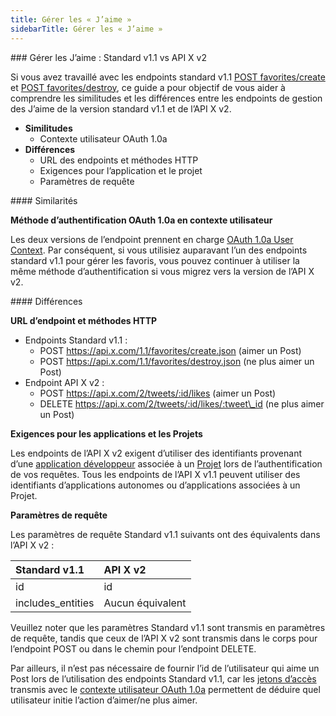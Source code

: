 ```yaml
---
title: Gérer les « J’aime »
sidebarTitle: Gérer les « J’aime »
---
```


<div id="manage-likes-standard-v11-compared-to-x-api-v2">
  ### Gérer les J’aime : Standard v1.1 vs API X v2
</div>

Si vous avez travaillé avec les endpoints standard v1.1 [POST favorites/create](https://developer.x.com/en/docs/twitter-api/v1/tweets/post-and-engage/api-reference/post-favorites-create) et [POST favorites/destroy](https://developer.x.com/en/docs/twitter-api/v1/tweets/post-and-engage/api-reference/post-favorites-destroy), ce guide a pour objectif de vous aider à comprendre les similitudes et les différences entre les endpoints de gestion des J’aime de la version standard v1.1 et de l’API X v2.

- **Similitudes**
  - Contexte utilisateur OAuth 1.0a
- **Différences**
  - URL des endpoints et méthodes HTTP
  - Exigences pour l’application et le projet
  - Paramètres de requête

<div id="similarities">
  #### Similarités
</div>

**Méthode d’authentification OAuth 1.0a en contexte utilisateur**

Les deux versions de l’endpoint prennent en charge [OAuth 1.0a User Context](/fr/resources/fundamentals/authentication#oauth-1-0a-2). Par conséquent, si vous utilisiez auparavant l’un des endpoints standard v1.1 pour gérer les favoris, vous pouvez continuer à utiliser la même méthode d’authentification si vous migrez vers la version de l’API X v2.

<div id="differences">
  #### Différences
</div>

**URL d’endpoint et méthodes HTTP**

- Endpoints Standard v1.1 :
  - POST https://api.x.com/1.1/favorites/create.json
    (aimer un Post)
  - POST https://api.x.com/1.1/favorites/destroy.json
    (ne plus aimer un Post)
- Endpoint API X v2 :
  - POST https://api.x.com/2/tweets/:id/likes
    (aimer un Post)
  - DELETE https://api.x.com/2/tweets/:id/likes/:tweet\_id
    (ne plus aimer un Post) 

**Exigences pour les applications et les Projets**

Les endpoints de l’API X v2 exigent d’utiliser des identifiants provenant d’une [application développeur](/fr/resources/fundamentals/developer-apps) associée à un [Projet](/fr/resources/fundamentals/projects) lors de l’authentification de vos requêtes. Tous les endpoints de l’API X v1.1 peuvent utiliser des identifiants d’applications autonomes ou d’applications associées à un Projet.

**Paramètres de requête**

Les paramètres de requête Standard v1.1 suivants ont des équivalents dans l’API X v2 :

| Standard v1.1 | API X v2 |
| :--- | :--- |
| id  | id  |
| includes\_entities | Aucun équivalent |

Veuillez noter que les paramètres Standard v1.1 sont transmis en paramètres de requête, tandis que ceux de l’API X v2 sont transmis dans le corps pour l’endpoint POST ou dans le chemin pour l’endpoint DELETE.

Par ailleurs, il n’est pas nécessaire de fournir l’id de l’utilisateur qui aime un Post lors de l’utilisation des endpoints Standard v1.1, car les [jetons d’accès](/fr/resources/fundamentals/authentication#obtaining-access-tokens-using-3-legged-oauth-flow) transmis avec le [contexte utilisateur OAuth 1.0a](/fr/resources/fundamentals/authentication) permettent de déduire quel utilisateur initie l’action d’aimer/ne plus aimer. 